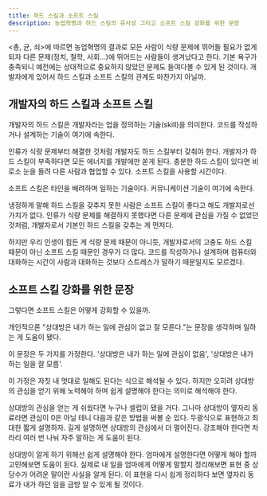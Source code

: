 ```yaml
---
title: 하드 스킬과 소프트 스킬
description: 농업혁명과 하드 스킬의 유사성 그리고 소프트 스킬 강화를 위한 문장
---
```


\<총, 균, 쇠\>에 따르면 농업혁명의 결과로 모든 사람이 식량 문제에 뛰어들 필요가 없게 되자 다른 문제(정치, 철학, 사회...)에 뛰어드는 사람들이 생겨났다고 한다. 기본 욕구가 충족되니 예전에는 상대적으로 중요하지 않았던 문제도 들여다볼 수 있게 된 것이다. 개발자에게 있어서 하드 스킬과 소프트 스킬의 관계도 마찬가지 아닐까.

## 개발자의 하드 스킬과 소프트 스킬

개발자의 하드 스킬은 개발자라는 업을 정의하는 기술(skill)을 의미한다. 코드를 작성하거나 설계하는 기술이 여기에 속한다.

인류가 식량 문제부터 해결한 것처럼 개발자도 하드 스킬부터 갖춰야 한다. 개발자가 하드 스킬이 부족하다면 모든 에너지를 개발에만 쏟게 된다. 충분한 하드 스킬이 있다면 비로소 눈을 돌려 다른 사람과 협업할 수 있다. 소프트 스킬을 사용할 시간이다.

소프트 스킬은 타인을 배려하며 일하는 기술이다. 커뮤니케이션 기술이 여기에 속한다.

냉정하게 말해 하드 스킬을 갖추지 못한 사람은 소프트 스킬이 좋다고 해도 개발자로선 가치가 없다. 인류가 식량 문제를 해결하지 못했다면 다른 문제에 관심을 가질 수 없었던 것처럼, 개발자로서 기본인 하드 스킬을 갖추는 게 먼저다.

하지만 우리 인생이 힘든 게 식량 문제 때문이 아니듯, 개발자로서의 고충도 하드 스킬 때문이 아닌 소프트 스킬 때문인 경우가 더 많다. 코드를 작성하거나 설계하며 컴퓨터와 대화하는 시간이 사람과 대화하는 것보다 스트레스가 덜하기 때문일지도 모르겠다.

## 소프트 스킬 강화를 위한 문장

그렇다면 소프트 스킬은 어떻게 강화할 수 있을까.

개인적으론 "상대방은 내가 하는 일에 관심이 없고 잘 모른다."는 문장을 생각하며 일하는 게 도움이 됐다.

이 문장은 두 가지를 가정한다. '상대방은 내가 하는 일에 관심이 없음', '상대방은 내가 하는 일을 잘 모름'.

이 가정은 자칫 내 멋대로 일해도 된다는 식으로 해석될 수 있다. 하지만 오히려 상대방의 관심을 얻기 위해 노력해야 하며 쉽게 설명해야 한다는 의미로 해석해야 한다.

상대방의 관심을 얻는 게 쉬웠다면 누구나 셀럽이 됐을 거다. 그나마 상대방이 옆자리 동료라면 관심이 0은 아닐 테니 다음과 같은 방법을 써볼 순 있다. 두괄식으로 표현하고 최대한 짧게 설명하자. 길게 설명하면 상대방의 관심에서 더 멀어진다. 강조해야 한다면 차라리 여러 번 나눠 자주 말하는 게 도움이 된다.

상대방이 알게 하기 위해선 쉽게 설명해야 한다. 엄마에게 설명한다면 어떻게 해야 할까 고민해보면 도움이 된다. 실제로 내 일을 엄마에게 어떻게 말할지 정리해보면 표현 중 상당수가 어려운 말이란 사실을 알게 된다. 이 표현을 다시 쉽게 정리하다 보면 옆자리 동료가 내가 하던 일을 금방 알 수 있게 될 것이다.
